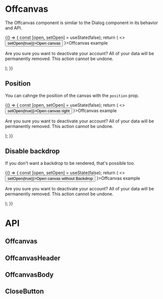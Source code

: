 

<Meta
  title="Components/Offcanvas"
  component={Offcanvas}
/>

# Offcanvas
The Offcanvas component is similar to the Dialog component in its behavior and API.

<Canvas>
  <Story name="Offcanvas">
    {() => {
      const [open, setOpen] = useState(false);
      return (
        <>
          <Button onClick={() => setOpen(true)}>Open canvas</Button>
          <Offcanvas open={open} setOpen={setOpen}>
            <OffcanvasHeader action={<CloseButton setOpen={setOpen} />}>Offcanvas example</OffcanvasHeader>
            <OffcanvasBody>
              <p>
                Are you sure you want to deactivate your account? All of your data
                will be permanently removed. This action cannot be undone.
              </p>
            </OffcanvasBody>
          </Offcanvas>
        </>
      );
    }}
  </Story>
</Canvas>

## Position
You can cahnge the position of the canvas with the `position` prop.

<Canvas>
  <Story name="End canvas">
    {() => {
      const [open, setOpen] = useState(false);
      return (
        <>
          <Button onClick={() => setOpen(true)}>Open canvas right</Button>
          <Offcanvas open={open} setOpen={setOpen} position="end">
            <OffcanvasHeader action={<CloseButton setOpen={setOpen} />}>Offcanvas example</OffcanvasHeader>
            <OffcanvasBody>
              <p>
                Are you sure you want to deactivate your account? All of your data
                will be permanently removed. This action cannot be undone.
              </p>
            </OffcanvasBody>
          </Offcanvas>
        </>
      );
    }}
  </Story>
</Canvas>

## Disable backdrop
If you don't want a backdrop to be rendered, that's possible too.

<Canvas>
  <Story name="Backdropless canvas">
    {() => {
      const [open, setOpen] = useState(false);
      return (
        <>
          <Button onClick={() => setOpen(true)}>Open canvas without Backdrop</Button>
          <Offcanvas open={open} setOpen={setOpen} disableBackdrop>
            <OffcanvasHeader action={<CloseButton setOpen={setOpen} />}>Offcanvas example</OffcanvasHeader>
            <OffcanvasBody>
              <p>
                Are you sure you want to deactivate your account? All of your data
                will be permanently removed. This action cannot be undone.
              </p>
            </OffcanvasBody>
          </Offcanvas>
        </>
      );
    }}
  </Story>
</Canvas>

# API
## Offcanvas
<ArgsTable of={Offcanvas} />

## OffcanvasHeader
<ArgsTable of={OffcanvasHeader} />

## OffcanvasBody
<ArgsTable of={OffcanvasBody} />

## CloseButton
<ArgsTable of={CloseButton} />
